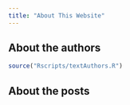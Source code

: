 ```yaml
---
title: "About This Website"
---
```


## About the authors

```r
source("Rscripts/textAuthors.R")
```

## About the posts
